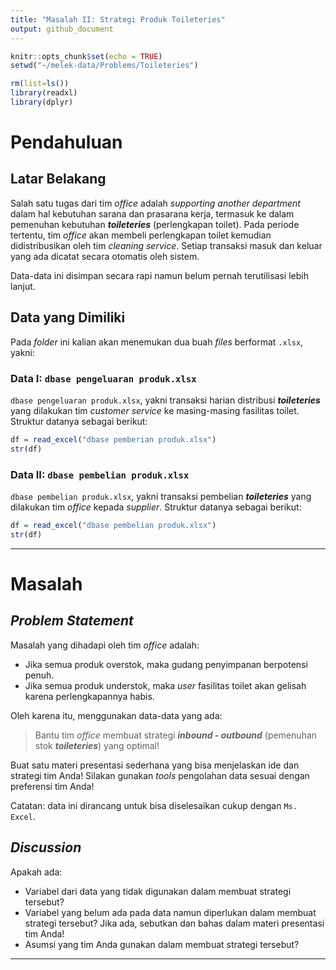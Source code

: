 ```yaml
---
title: "Masalah II: Strategi Produk Toileteries"
output: github_document
---
```


```r
knitr::opts_chunk$set(echo = TRUE)
setwd("~/melek-data/Problems/Toileteries")

rm(list=ls())
library(readxl)
library(dplyr)
```

# Pendahuluan

## Latar Belakang

Salah satu tugas dari tim _office_ adalah _supporting another department_ dalam hal kebutuhan sarana dan prasarana kerja, termasuk ke dalam pemenuhan kebutuhan ___toileteries___ (perlengkapan toilet). Pada periode tertentu, tim _office_ akan membeli perlengkapan toilet kemudian didistribusikan oleh tim _cleaning service_. Setiap transaksi masuk dan keluar yang ada dicatat secara otomatis oleh sistem.

Data-data ini disimpan secara rapi namun belum pernah terutilisasi lebih lanjut.

## Data yang Dimiliki

Pada _folder_ ini kalian akan menemukan dua buah _files_ berformat `.xlsx`, yakni:

### __Data I__: `dbase pengeluaran produk.xlsx`

`dbase pengeluaran produk.xlsx`, yakni transaksi harian distribusi ___toileteries___ yang dilakukan tim _customer service_ ke masing-masing fasilitas toilet. Struktur datanya sebagai berikut:

```r
df = read_excel("dbase pemberian produk.xlsx")
str(df)
```

### __Data II__: `dbase pembelian produk.xlsx`

`dbase pembelian produk.xlsx`, yakni transaksi pembelian ___toileteries___ yang dilakukan tim _office_ kepada _supplier_. Struktur datanya sebagai berikut:

```r
df = read_excel("dbase pembelian produk.xlsx")
str(df)
```

---

# Masalah

## _Problem Statement_

Masalah yang dihadapi oleh tim _office_ adalah:

- Jika semua produk overstok, maka gudang penyimpanan berpotensi penuh.
- Jika semua produk understok, maka _user_ fasilitas toilet akan gelisah karena perlengkapannya habis.

Oleh karena itu, menggunakan data-data yang ada:

> Bantu tim _office_ membuat strategi ___inbound - outbound___ (pemenuhan stok ___toileteries___) yang optimal! 

Buat satu materi presentasi sederhana yang bisa menjelaskan ide dan strategi tim Anda! Silakan gunakan _tools_ pengolahan data sesuai dengan preferensi tim Anda!

Catatan: data ini dirancang untuk bisa diselesaikan cukup dengan `Ms. Excel`.

## _Discussion_

Apakah ada:

- Variabel dari data yang tidak digunakan dalam membuat strategi tersebut?
- Variabel yang belum ada pada data namun diperlukan dalam membuat strategi tersebut? Jika ada, sebutkan dan bahas dalam materi presentasi tim Anda!
- Asumsi yang tim Anda gunakan dalam membuat strategi tersebut?

---
